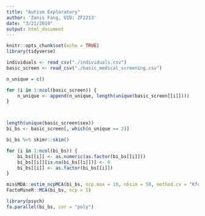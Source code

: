 ```yaml
---
title: "Autism Exploratory"
author: 'Zanis Fang, UID: ZF2213'
date: "3/21/2019"
output: html_document
---
```


```r
knitr::opts_chunk$set(echo = TRUE)
library(tidyverse)

```

```r
individuals <- read_csv("./individuals.csv")
basic_screen <- read_csv("./basic_medical_screening.csv")

n_unique = c()

for (i in 1:ncol(basic_screen)) {
	n_unique <- append(n_unique, length(unique(basic_screen[[i]])))
}



length(unique(basic_screen$sex))
bi_bs <- basic_screen[, which(n_unique == 2)]

bi_bs %>% skimr::skim()

for (i in 1:ncol(bi_bs)) {
	bi_bs[[i]] <- as.numeric(as.factor(bi_bs[[i]]))
	bi_bs[[i]][is.na(bi_bs[[i]])] <- 0
	bi_bs[[i]] <- as.factor(bi_bs[[i]])
}

missMDA::estim_ncpMCA(bi_bs, ncp.max = 10, nbsim = 50, method.cv = "Kfold", threshold = 0.001)
FactoMineR::MCA(bi_bs, ncp = 5)

library(psych)
fa.parallel(bi_bs, cor = "poly")
```

